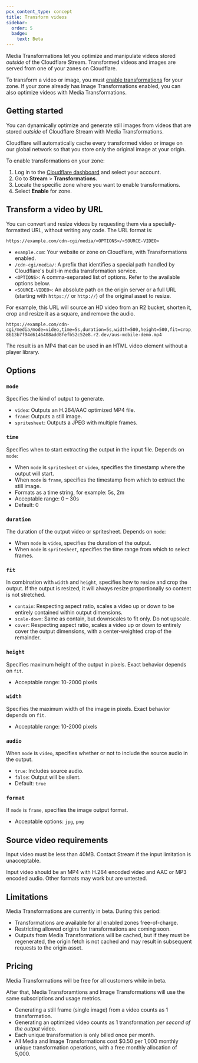 ```yaml
---
pcx_content_type: concept
title: Transform videos
sidebar:
  order: 5
  badge:
    text: Beta
---
```


Media Transformations let you optimize and manipulate videos stored _outside_ of the Cloudflare Stream. Transformed videos and images are served from one of your zones on Cloudflare.

To transform a video or image, you must [enable transformations](/stream/transform-videos/#getting-started) for your zone. If your zone already has Image Transformations enabled, you can also optimize videos with Media Transformations.

## Getting started

You can dynamically optimize and generate still images from videos that are stored _outside_ of Cloudflare Stream with Media Transformations.

Cloudflare will automatically cache every transformed video or image on our global network so that you store only the original image at your origin.

To enable transformations on your zone:

1. Log in to the [Cloudflare dashboard](https://dash.cloudflare.com/login) and select your account.
2. Go to **Stream** > **Transformations**.
3. Locate the specific zone where you want to enable transformations.
4. Select **Enable** for zone.

## Transform a video by URL

You can convert and resize videos by requesting them via a specially-formatted URL, without writing any code. The URL format is:

```
https://example.com/cdn-cgi/media/<OPTIONS>/<SOURCE-VIDEO>
```

- `example.com`: Your website or zone on Cloudflare, with Transformations enabled.
- `/cdn-cgi/media/`: A prefix that identifies a special path handled by Cloudflare's built-in media transformation service.
- `<OPTIONS>`: A comma-separated list of options. Refer to the available options below.
- `<SOURCE-VIDEO>`: An absolute path on the origin server or a full URL (starting with `https://` or `http://`) of the original asset to resize.

For example, this URL will source an HD video from an R2 bucket, shorten it, crop and resize it as a square, and remove the audio.

```
https://example.com/cdn-cgi/media/mode=video,time=5s,duration=5s,width=500,height=500,fit=crop,audio=false/https://pub-8613b7f94d6146408add8fefb52c52e8.r2.dev/aus-mobile-demo.mp4
```

The result is an MP4 that can be used in an HTML video element without a player library.

## Options

### `mode`

Specifies the kind of output to generate.

- `video`: Outputs an H.264/AAC optimized MP4 file.
- `frame`: Outputs a still image.
- `spritesheet`: Outputs a JPEG with multiple frames.

### `time`

Specifies when to start extracting the output in the input file. Depends on `mode`:

- When `mode` is `spritesheet` or `video`, specifies the timestamp where the output will start.
- When `mode` is `frame`, specifies the timestamp from which to extract the still image.
- Formats as a time string, for example: 5s, 2m
- Acceptable range: 0 – 30s
- Default: 0

### `duration`

The duration of the output video or spritesheet. Depends on `mode`:

- When `mode` is `video`, specifies the duration of the output.
- When `mode` is `spritesheet`, specifies the time range from which to select frames.

### `fit`

In combination with `width` and `height`, specifies how to resize and crop the output. If the output is resized, it will always resize proportionally so content is not stretched.

- `contain`: Respecting aspect ratio, scales a video up or down to be entirely contained within output dimensions.
- `scale-down`: Same as contain, but downscales to fit only. Do not upscale.
- `cover`: Respecting aspect ratio, scales a video up or down to entirely cover the output dimensions, with a center-weighted crop of the remainder.

### `height`

Specifies maximum height of the output in pixels. Exact behavior depends on `fit`.

- Acceptable range: 10-2000 pixels

### `width`

Specifies the maximum width of the image in pixels. Exact behavior depends on `fit`.

- Acceptable range: 10-2000 pixels

### `audio`

When `mode` is `video`, specifies whether or not to include the source audio in the output.

- `true`: Includes source audio.
- `false`: Output will be silent.
- Default: `true`

### `format`

If `mode` is `frame`, specifies the image output format.

- Acceptable options: `jpg`, `png`

## Source video requirements

Input video must be less than 40MB. Contact Stream if the input limitation is unacceptable.

Input video should be an MP4 with H.264 encoded video and AAC or MP3 encoded audio. Other formats may work but are untested.

## Limitations

Media Transformations are currently in beta. During this period:

- Transformations are available for all enabled zones free-of-charge.
- Restricting allowed origins for transformations are coming soon.
- Outputs from Media Transformations will be cached, but if they must be regenerated, the origin fetch is not cached and may result in subsequent requests to the origin asset.

## Pricing

Media Transformations will be free for all customers while in beta.

After that, Media Transforamtions and Image Transformations will use the same subscriptions and usage metrics. 

- Generating a still frame (single image) from a video counts as 1 transformation. 
- Generating an optimized video counts as 1 transformation _per second of the output_ video. 
- Each unique transformation is only billed once per month. 
- All Media and Image Transformations cost $0.50 per 1,000 monthly unique transformation operations, with a free monthly allocation of 5,000.
